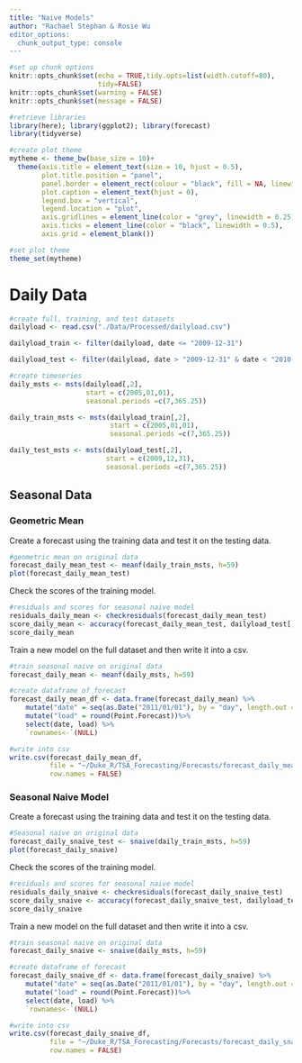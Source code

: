 ```yaml
---
title: "Naive Models"
author: "Rachael Stephan & Rosie Wu
editor_options: 
  chunk_output_type: console
---
```


```r
#set up chunk options
knitr::opts_chunk$set(echo = TRUE,tidy.opts=list(width.cutoff=80), 
                      tidy=FALSE) 
knitr::opts_chunk$set(warning = FALSE)
knitr::opts_chunk$set(message = FALSE)
```

```r
#retrieve libraries
library(here); library(ggplot2); library(forecast)
library(tidyverse)
```

```r
#create plot theme
mytheme <- theme_bw(base_size = 10)+
  theme(axis.title = element_text(size = 10, hjust = 0.5),
        plot.title.position = "panel",
        panel.border = element_rect(colour = "black", fill = NA, linewidth = 0.25),
        plot.caption = element_text(hjust = 0),
        legend.box = "vertical",
        legend.location = "plot",
        axis.gridlines = element_line(color = "grey", linewidth = 0.25),
        axis.ticks = element_line(color = "black", linewidth = 0.5),
        axis.grid = element_blank())

#set plot theme
theme_set(mytheme)
```

# Daily Data

```r
#create full, training, and test datasets
dailyload <- read.csv("./Data/Processed/dailyload.csv")

dailyload_train <- filter(dailyload, date <= "2009-12-31")

dailyload_test <- filter(dailyload, date > "2009-12-31" & date < "2010-02-28")

#create timeseries
daily_msts <- msts(dailyload[,2],
                   start = c(2005,01,01), 
                   seasonal.periods =c(7,365.25))

daily_train_msts <- msts(dailyload_train[,2],
                         start = c(2005,01,01), 
                         seasonal.periods =c(7,365.25))

daily_test_msts <- msts(dailyload_test[,2],
                        start = c(2009,12,31), 
                        seasonal.periods =c(7,365.25))
```

## Seasonal Data

### Geometric Mean

Create a forecast using the training data and test it on the testing data.

```r
#geometric mean on original data
forecast_daily_mean_test <- meanf(daily_train_msts, h=59)
plot(forecast_daily_mean_test)
```

Check the scores of the training model.

```r
#residuals and scores for seasonal naive model
residuals_daily_mean <- checkresiduals(forecast_daily_mean_test)
score_daily_mean <- accuracy(forecast_daily_mean_test, dailyload_test[,2])
score_daily_mean
```

Train a new model on the full dataset and then write it into a csv.

```r
#train seasonal naive on original data
forecast_daily_mean <- meanf(daily_msts, h=59) 

#create dataframe of forecast
forecast_daily_mean_df <- data.frame(forecast_daily_mean) %>%
    mutate("date" = seq(as.Date("2011/01/01"), by = "day", length.out = 59)) %>%
    mutate("load" = round(Point.Forecast))%>%
    select(date, load) %>%
    `rownames<-`(NULL) 

#write into csv
write.csv(forecast_daily_mean_df, 
          file = "~/Duke_R/TSA_Forecasting/Forecasts/forecast_daily_mean.csv",
          row.names = FALSE)
```

### Seasonal Naive Model

Create a forecast using the training data and test it on the testing data.

```r
#Seasonal naive on original data
forecast_daily_snaive_test <- snaive(daily_train_msts, h=59)
plot(forecast_daily_snaive)
```

Check the scores of the training model.

```r
#residuals and scores for seasonal naive model
residuals_daily_snaive <- checkresiduals(forecast_daily_snaive_test)
score_daily_snaive <- accuracy(forecast_daily_snaive_test, dailyload_test[,2])
score_daily_snaive
```

Train a new model on the full dataset and then write it into a csv.

```r
#train seasonal naive on original data
forecast_daily_snaive <- snaive(daily_msts, h=59) 

#create dataframe of forecast
forecast_daily_snaive_df <- data.frame(forecast_daily_snaive) %>%
    mutate("date" = seq(as.Date("2011/01/01"), by = "day", length.out = 59)) %>%
    mutate("load" = round(Point.Forecast))%>%
    select(date, load) %>%
    `rownames<-`(NULL) 

#write into csv
write.csv(forecast_daily_snaive_df, 
          file = "~/Duke_R/TSA_Forecasting/Forecasts/forecast_daily_snaive.csv",
          row.names = FALSE)
```
